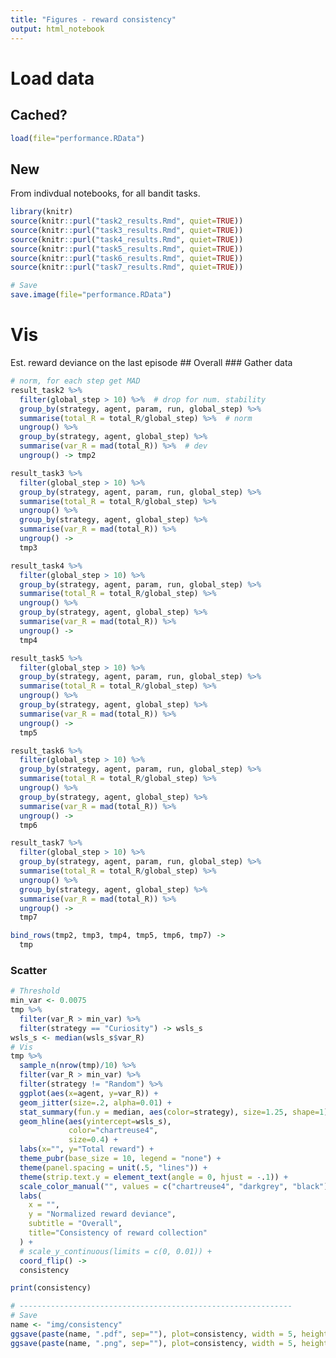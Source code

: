 ```yaml
---
title: "Figures - reward consistency"
output: html_notebook
---
```


# Load data
## Cached?
```r
load(file="performance.RData")
```

## New
From indivdual notebooks, for all bandit tasks.
```r
library(knitr)
source(knitr::purl("task2_results.Rmd", quiet=TRUE))
source(knitr::purl("task3_results.Rmd", quiet=TRUE))
source(knitr::purl("task4_results.Rmd", quiet=TRUE))
source(knitr::purl("task5_results.Rmd", quiet=TRUE))
source(knitr::purl("task6_results.Rmd", quiet=TRUE))
source(knitr::purl("task7_results.Rmd", quiet=TRUE))

# Save
save.image(file="performance.RData")
```

# Vis
Est. reward deviance on the last episode
## Overall
### Gather data
```r
# norm, for each step get MAD
result_task2 %>%  
  filter(global_step > 10) %>%  # drop for num. stability
  group_by(strategy, agent, param, run, global_step) %>% 
  summarise(total_R = total_R/global_step) %>%  # norm 
  ungroup() %>% 
  group_by(strategy, agent, global_step) %>%
  summarise(var_R = mad(total_R)) %>%  # dev
  ungroup() -> tmp2

result_task3 %>%  
  filter(global_step > 10) %>% 
  group_by(strategy, agent, param, run, global_step) %>% 
  summarise(total_R = total_R/global_step) %>% 
  ungroup() %>% 
  group_by(strategy, agent, global_step) %>% 
  summarise(var_R = mad(total_R)) %>% 
  ungroup() ->
  tmp3

result_task4 %>%  
  filter(global_step > 10) %>% 
  group_by(strategy, agent, param, run, global_step) %>% 
  summarise(total_R = total_R/global_step) %>% 
  ungroup() %>% 
  group_by(strategy, agent, global_step) %>% 
  summarise(var_R = mad(total_R)) %>% 
  ungroup() -> 
  tmp4

result_task5 %>%  
  filter(global_step > 10) %>% 
  group_by(strategy, agent, param, run, global_step) %>% 
  summarise(total_R = total_R/global_step) %>% 
  ungroup() %>% 
  group_by(strategy, agent, global_step) %>% 
  summarise(var_R = mad(total_R)) %>% 
  ungroup() -> 
  tmp5

result_task6 %>%  
  filter(global_step > 10) %>% 
  group_by(strategy, agent, param, run, global_step) %>% 
  summarise(total_R = total_R/global_step) %>% 
  ungroup() %>% 
  group_by(strategy, agent, global_step) %>% 
  summarise(var_R = mad(total_R)) %>% 
  ungroup() -> 
  tmp6

result_task7 %>%  
  filter(global_step > 10) %>% 
  group_by(strategy, agent, param, run, global_step) %>% 
  summarise(total_R = total_R/global_step) %>% 
  ungroup() %>% 
  group_by(strategy, agent, global_step) %>% 
  summarise(var_R = mad(total_R)) %>% 
  ungroup() ->
  tmp7

bind_rows(tmp2, tmp3, tmp4, tmp5, tmp6, tmp7) ->
  tmp
```


### Scatter
```r
# Threshold 
min_var <- 0.0075
tmp %>% 
  filter(var_R > min_var) %>% 
  filter(strategy == "Curiosity") -> wsls_s
wsls_s <- median(wsls_s$var_R)
# Vis
tmp %>% 
  sample_n(nrow(tmp)/10) %>% 
  filter(var_R > min_var) %>%
  filter(strategy != "Random") %>% 
  ggplot(aes(x=agent, y=var_R)) +
  geom_jitter(size=.2, alpha=0.01) +
  stat_summary(fun.y = median, aes(color=strategy), size=1.25, shape=1) +
  geom_hline(aes(yintercept=wsls_s), 
             color="chartreuse4",
             size=0.4) +
  labs(x="", y="Total reward") +
  theme_pubr(base_size = 10, legend = "none") +
  theme(panel.spacing = unit(.5, "lines")) +
  theme(strip.text.y = element_text(angle = 0, hjust = -.1)) +
  scale_color_manual("", values = c("chartreuse4", "darkgrey", "black")) +
  labs(
    x = "",
    y = "Normalized reward deviance",
    subtitle = "Overall",
    title="Consistency of reward collection"
  ) +
  # scale_y_continuous(limits = c(0, 0.01)) +
  coord_flip() ->
  consistency

print(consistency)

# -------------------------------------------------------------
# Save
name <- "img/consistency"
ggsave(paste(name, ".pdf", sep=""), plot=consistency, width = 5, height = 5)
ggsave(paste(name, ".png", sep=""), plot=consistency, width = 5, height = 5)
```

